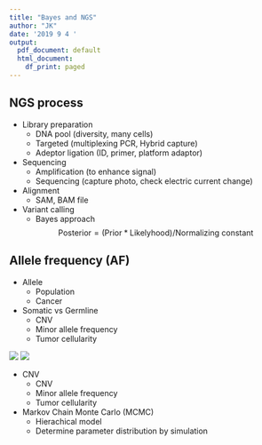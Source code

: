 ```yaml
---
title: "Bayes and NGS"
author: "JK"
date: '2019 9 4 '
output:
  pdf_document: default
  html_document:
    df_print: paged
---
```


## NGS process

* Library preparation  
  - DNA pool (diversity, many cells)
  - Targeted (multiplexing PCR, Hybrid capture)  
  - Adeptor ligation (ID, primer, platform adaptor)  

* Sequencing    
  - Amplification (to enhance signal)
  - Sequencing (capture photo, check electric current change)
  
* Alignment  
  - SAM, BAM file  
  
* Variant calling  
  - Bayes approach 
  
  $$\text{Posterior} = (\text{Prior} * \text{Likelyhood} )/\text{Normalizing constant}$$  


## Allele frequency (AF)  

* Allele  
  - Population  
  - Cancer  

* Somatic vs Germline  
  - CNV  
  - Minor allele frequency  
  - Tumor cellularity 

![](journal.pcbi.1005965.g001.PNG)
![](AF.png)

* CNV  
  - CNV  
  - Minor allele frequency  
  - Tumor cellularity 

* Markov Chain Monte Carlo (MCMC)  
  - Hierachical model  
  - Determine parameter distribution by simulation  


  
